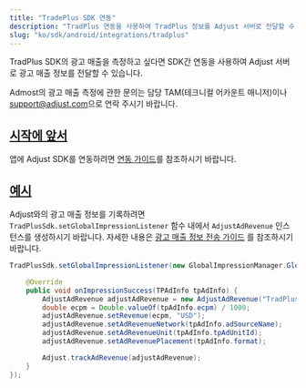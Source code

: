 ```yaml
---
title: "TradePlus SDK 연동"
description: "TradPlus 연동을 사용하여 TradPlus 정보를 Adjust 서버로 전달할 수 있습니다. "
slug: "ko/sdk/android/integrations/tradplus"
---
```


<MinorVersion added="v4.38.1">

TradPlus SDK의 광고 매출을 측정하고 싶다면 SDK간 연동을 사용하여 Adjust 서버로 광고 매출 정보를 전달할 수 있습니다.

</MinorVersion>
<Callout type="note">

Admost의 광고 매출 측정에 관한 문의는 담당 TAM\(테크니컬 어카운트 매니저\)이나 [support@adjust.com](mailto:support@adjust.com)으로 연락 주시기 바랍니다.

</Callout>

## [시작에 앞서](before-you-begin)

앱에 Adjust SDK를 연동하려면 [연동 가이드](/en/sdk/android)를 참조하시기 바랍니다.

## [예시](example)

Adjust와의 광고 매출 정보를 기록하려면 `TradPlusSdk.setGlobalImpressionListener` 함수 내에서 `AdjustAdRevenue` 인스턴스를 생성하시기 바랍니다. 자세한 내용은 [광고 매출 정보 전송 가이드](/en/sdk/android/features/ad-revenue) 를 참조하시기 바랍니다.

```java
TradPlusSdk.setGlobalImpressionListener(new GlobalImpressionManager.GlobalImpressionListener() {

    @Override
    public void onImpressionSuccess(TPAdInfo tpAdInfo) {
        AdjustAdRevenue adjustAdRevenue = new AdjustAdRevenue("TradPlus");
        double ecpm = Double.valueOf(tpAdInfo.ecpm) / 1000;
        adjustAdRevenue.setRevenue(ecpm, "USD");
        adjustAdRevenue.setAdRevenueNetwork(tpAdInfo.adSourceName);
        adjustAdRevenue.setAdRevenueUnit(tpAdInfo.tpAdUnitId);
        adjustAdRevenue.setAdRevenuePlacement(tpAdInfo.format);

        Adjust.trackAdRevenue(adjustAdRevenue);
    }
});
```
